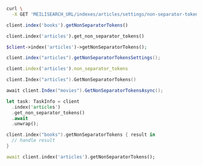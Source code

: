 <CodeGroup>

```bash cURL
curl \
  -X GET 'MEILISEARCH_URL/indexes/articles/settings/non-separator-tokens'
```


```javascript JS
client.index('books').getNonSeparatorTokens()
```


```python Python
client.index('articles').get_non_separator_tokens()
```


```php PHP
$client->index('articles')->getNonSeparatorTokens();
```


```java Java
client.index("articles").getNonSeparatorTokensSettings();
```


```ruby Ruby
client.index('articles').non_separator_tokens
```


```go Go
client.Index("articles").GetNonSeparatorTokens()
```


```csharp C#
await client.Index("movies").GetNonSeparatorTokensAsync();
```


```rust Rust
let task: TaskInfo = client
  .index('articles')
  .get_non_separator_tokens()
  .await
  .unwrap();
```


```swift Swift
client.index("books").getNonSeparatorTokens { result in
  // handle result
}
```


```dart Dart
await client.index('articles').getNonSeparatorTokens();
```

</CodeGroup>